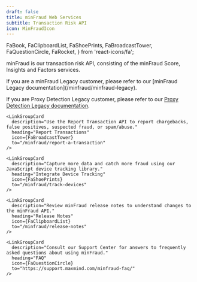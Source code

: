 ```yaml
---
draft: false
title: minFraud Web Services
subtitle: Transaction Risk API
icon: MinFraudIcon
---
```


  FaBook,
  FaClipboardList,
  FaShoePrints,
  FaBroadcastTower,
  FaQuestionCircle,
  FaRocket,
} from 'react-icons/fa';

minFraud is our transaction risk API, consisting of the minFraud Score,
Insights and Factors services.

<Alert type="info">
  If you are a minFraud Legacy customer, please refer to our
  [minFraud Legacy documentation](/minfraud/minfraud-legacy).

  If you are Proxy Detection Legacy customer, please refer to our
  [Proxy Detection Legacy documentation](/minfraud/proxy-detection).
</Alert>

<LinkGroupContainer>
  <LinkGroup heading="Guides">
    <LinkGroupCard
      description="Start evaluating your transactions by installing, configuring, and using a minFraud API client."
      heading="Evaluate a Transaction"
      icon={FaRocket}
      to="/minfraud/evaluate-a-transaction"
    />

    <LinkGroupCard
      description="Use the Report Transaction API to report chargebacks, false positives, suspected fraud, or spam/abuse."
      heading="Report Transactions"
      icon={FaBroadcastTower}
      to="/minfraud/report-a-transaction"
    />

    <LinkGroupCard
      description="Capture more data and catch more fraud using our JavaScript device tracking library."
      heading="Integrate Device Tracking"
      icon={FaShoePrints}
      to="/minfraud/track-devices"
    />
  </LinkGroup>

  <LinkGroup isCompact heading="Resources">
    <LinkGroupCard
      description="Learn about each minFraud service's request and response objects."
      heading="API Documentation"
      icon={FaBook}
      to="/minfraud/api-documentation"
    />

    <LinkGroupCard
      description="Review minFraud release notes to understand changes to the minFraud API."
      heading="Release Notes"
      icon={FaClipboardList}
      to="/minfraud/release-notes"
    />

    <LinkGroupCard
      description="Consult our Support Center for answers to frequently asked questions about using minFraud."
      heading="FAQ"
      icon={FaQuestionCircle}
      to="https://support.maxmind.com/minfraud-faq/"
    />
  </LinkGroup>
</LinkGroupContainer>
